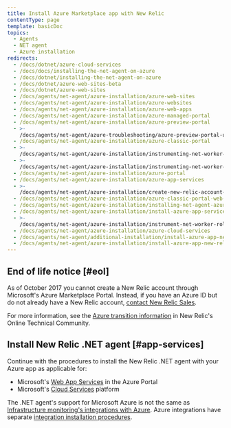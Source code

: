 ```yaml
---
title: Install Azure Marketplace app with New Relic
contentType: page
template: basicDoc
topics:
  - Agents
  - NET agent
  - Azure installation
redirects:
  - /docs/dotnet/azure-cloud-services
  - /docs/docs/installing-the-net-agent-on-azure
  - /docs/dotnet/installing-the-net-agent-on-azure
  - /docs/dotnet/azure-web-sites-beta
  - /docs/dotnet/azure-web-sites
  - /docs/agents/net-agent/azure-installation/azure-web-sites
  - /docs/agents/net-agent/azure-installation/azure-websites
  - /docs/agents/net-agent/azure-installation/azure-web-apps
  - /docs/agents/net-agent/azure-installation/azure-managed-portal
  - /docs/agents/net-agent/azure-installation/azure-preview-portal
  - >-
    /docs/agents/net-agent/azure-troubleshooting/azure-preview-portal-uses-default-values
  - /docs/agents/net-agent/azure-installation/azure-classic-portal
  - >-
    /docs/agents/net-agent/azure-installation/instrumenting-net-worker-role-azure
  - >-
    /docs/agents/net-agent/azure-installation/instrumenting-net-worker-role-azure-cloud-service
  - /docs/agents/net-agent/azure-installation/azure-portal
  - /docs/agents/net-agent/azure-installation/azure-app-services
  - >-
    /docs/agents/net-agent/azure-installation/create-new-relic-account-azure-portal
  - /docs/agents/net-agent/azure-installation/azure-classic-portal-web-apps
  - /docs/agents/net-agent/azure-installation/installing-net-agent-azure
  - /docs/agents/net-agent/azure-installation/install-azure-app-services
  - >-
    /docs/agents/net-agent/azure-installation/instrument-net-worker-role-azure-cloud-service
  - /docs/agents/net-agent/azure-installation/azure-cloud-services
  - /docs/agents/net-agent/additional-installation/install-azure-app-new-relic
  - /docs/agents/net-agent/azure-installation/install-azure-app-new-relic
---
```


## End of life notice [#eol]

As of October 2017 you cannot create a New Relic account through Microsoft's Azure Marketplace Portal. Instead, if you have an Azure ID but do not already have a New Relic account, [contact New Relic Sales](https://newrelic.com/about/contact-us).

For more information, see the [Azure transition information](https://discuss.newrelic.com/t/new-relic-apm-for-azure-marketplace-eol-notice/52358) in New Relic's Online Technical Community.

## Install New Relic .NET agent [#app-services]

Continue with the procedures to install the New Relic .NET agent with your Azure app as applicable for:

* Microsoft's [Web App Services](/docs/agents/net-agent/azure-installation/install-app-azure-web-apps) in the Azure Portal
* Microsoft's [Cloud Services](/docs/agents/net-agent/azure-installation/install-app-azure-cloud-services) platform

The .NET agent's support for Microsoft Azure is not the same as [Infrastructure monitoring's integrations with Azure](/docs/infrastructure/microsoft-azure-integrations/getting-started/introduction-azure-monitoring-integrations). Azure integrations have separate [integration installation procedures](/docs/infrastructure/microsoft-azure-integrations/getting-started/activate-azure-integrations).

